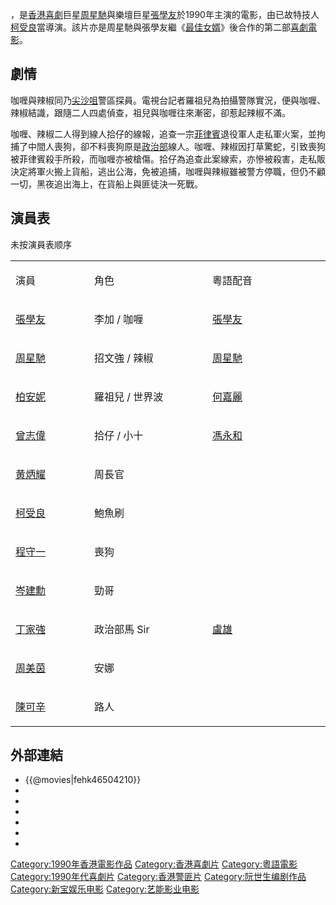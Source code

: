 {{Infobox Film
| color = #E6E6FA
|片名        = 咖喱辣椒
|電影原名    = {{lang|en|''Curry and Pepper''}}
|圖像        = Curry and Pepper.jpg
|圖像說明    = 电影海报
|導演        = [[柯受良|柯受良]]
|監製        = [[陳可辛|陳可辛]]
|製片        = 李錦文
|編劇        = [[阮世生|阮世生]]
|劇本        = 
|故事        = 
|原著        = 
|旁白        = 
|統籌        = 
|主演        = [[張學友|張學友]]、[[周星馳|周星馳]]、[[柏安妮|柏安妮]]、[[曾志偉|曾志偉]]、[[柯受良|柯受良]]
|分級        = 
|副標題      = 
|主題曲      = 
|片頭曲      = 
|片尾曲      = 
|配樂        = [[魯世傑|魯世傑]]
|攝影        = [[劉偉強|劉偉強]]
|剪輯        = [[陳褀合|陳褀合]]
|製片商      = [[藝能影業|藝能影業]]
|發行商      = [[新寶娛樂|新寶娛樂]]
|上映日期    = {{HKG-1959}}：{{film date|1990|5|24}}{{TWN}}：{{start date|1990|7|7}}
|片長        = 102分鐘
|產地        = {{英屬香港電影}}
|語言        = [[粵語|粵語]]
|官方網站    = 
|預算        = 
|票房        = {{BHKG}}：HK$ 15,777,856<br>{{TWN}}：NT$ 5,532,080
|前集        = 
|中國大陸片名= 
|港澳片名    = 
|新馬片名    = 
|臺灣片名    = 
|sarft_id    = <!-- 公映許可號碼 -->
|amg_id      = <!-- AMG（All Media Guide）ID -->
|imdb_id     = tt0099629
}}

{{engname|《咖喱辣椒》|'''Curry and Pepper'''}}，是[[香港|香港]][[喜劇|喜劇]]巨星[[周星馳|周星馳]]與樂壇巨星[[張學友|張學友]]於1990年主演的電影，由已故特技人[[柯受良|柯受良]]當導演。該片亦是周星馳與張學友繼《[[最佳女婿|最佳女婿]]》後合作的第二部[[喜劇電影|喜劇電影]]。

==劇情==
咖喱與辣椒同乃[[尖沙咀|尖沙咀]]警區探員。電視台記者羅祖兒為拍攝警隊實況，便與咖喱、辣椒結識，跟隨二人四處偵查，祖兒與咖喱往來漸密，卻惹起辣椒不滿。

咖喱、辣椒二人得到線人拾仔的線報，追查一宗[[菲律賓|菲律賓]]退役軍人走私軍火案，並拘捕了中間人喪狗，卻不料喪狗原是[[政治部_(香港警察)|政治部]]線人。咖喱、辣椒因打草驚蛇，引致喪狗被菲律賓殺手所殺，而咖喱亦被槍傷。拾仔為追查此案線索，亦慘被殺害，走私販決定將軍火搬上貨船，逃出公海，免被追捕，咖喱與辣椒雖被警方停職，但仍不顧一切，黑夜追出海上，在貨船上與匪徒決一死戰。

==演員表==
未按演員表顺序
{|class="wikitable" style="width:50%"
|- style="background:cornflowerblue; color:white" align=center
|style="width:8%"|演員
|style="width:12%"|角色
|style="width:12%"|粵語配音
|-
|[[張學友|張學友]] || 李加 / 咖喱 ||  [[張學友|張學友]]
|-
|[[周星馳|周星馳]] || 招文強 / 辣椒  || [[周星馳|周星馳]]
|-
|[[柏安妮|柏安妮]] || 羅祖兒 / 世界波 ||  [[何嘉麗|何嘉麗]]
|-
|[[曾志偉|曾志偉]] || 拾仔 / 小十 || [[馮永和|馮永和]]
|-
|[[黄炳耀_(編劇)|黄炳耀]] || 周長官||
|-
|[[柯受良|柯受良]]  ||鮑魚刷||
|-
|[[程守一|程守一]]  ||喪狗||
|-
|[[岑建勳|岑建勳]]  ||勁哥||
|-
|[[丁家強|丁家強]]  ||政治部馬 Sir|| [[盧雄|盧雄]]
|-
|[[周美茵|周美茵]]  ||安娜||
|-
|[[陳可辛|陳可辛]]  ||路人||
|}

==外部連結==
*{{@movies|fehk46504210}}
*{{douban}}
*{{hkmdb title|7272}}
*{{Mtime|15916}}
*{{Amg movie|268379}}
*{{rotten-tomatoes|curry_and_pepper}}
*{{imdb title|0099629}}

{{張學友}}
{{周星馳}}

[[Category:1990年香港電影作品|Category:1990年香港電影作品]]
[[Category:香港喜劇片|Category:香港喜劇片]]
[[Category:粵語電影|Category:粵語電影]]
[[Category:1990年代喜劇片|Category:1990年代喜劇片]]
[[Category:香港警匪片|Category:香港警匪片]]
[[Category:阮世生编剧作品|Category:阮世生编剧作品]]
[[Category:新宝娱乐电影|Category:新宝娱乐电影]]
[[Category:艺能影业电影|Category:艺能影业电影]]